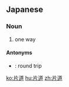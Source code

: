 ==Japanese==
{{ja-kanjitab|片|道}}

===Noun===
{{ja-noun|かたみち}}

# one way

====Antonyms====
* {{ja-r|往復|おうふく}}: round trip

[[ko:片道]]
[[hu:片道]]
[[zh:片道]]